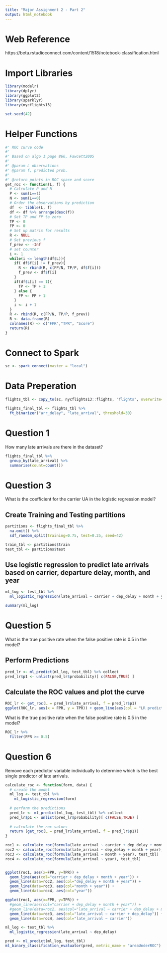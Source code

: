 ```yaml
---
title: "Major Assignment 2 - Part 2"
output: html_notebook
---
```


# Web Reference

https://beta.rstudioconnect.com/content/1518/notebook-classification.html

# Import Libraries

```r
library(modelr)
library(dplyr)
library(ggplot2)
library(sparklyr)
library(nycflights13)

set.seed(42)
```

# Helper Functions

```r
#' ROC curve code
#'
#' Based on algo 1 page 866, Fawcett2005
#'
#' @param L observations 
#' @param f, predicted prob.
#'
#' @return points in ROC space and score
get_roc <- function(L, f) {
  # Calculate P and N
  P <- sum(L==1)
  N <- sum(L==0)
  # Order the observations by prediction
  df  <- tibble(L, f)
  df <- df %>% arrange(desc(f))
  # Set TP and FP to zero
  TP <- 0
  FP <- 0
  # Set up matrix for results
  R <- NULL
  # Set previous f
  f_prev <- -Inf
  # set counter
  i <- 1
  while(i <= length(df$L)){
    if( df$f[i] != f_prev){
      R <- rbind(R, c(FP/N, TP/P, df$f[i]))
      f_prev <- df$f[i]
    }
    if(df$L[i] == 1){
      TP <- TP + 1
    } else {
      FP <- FP + 1
    }
    i <- i + 1
  }
  R <- rbind(R, c(FP/N, TP/P, f_prev))
  R <- data.frame(R)
  colnames(R) <- c("FPR","TPR", "Score")
  return(R)
}
```


# Connect to Spark

```r
sc <- spark_connect(master = "local")
```

# Data Preperation

```r
flights_tbl <- copy_to(sc, nycflights13::flights, "flights", overwrite=TRUE)

flights_final_tbl <- flights_tbl %>%
  ft_binarizer("arr_delay", "late_arrival", threshold=30)  
```

# Question 1

How many late arrivals are there in the dataset?

```r
flights_final_tbl %>% 
  group_by(late_arrival) %>%
  summarise(count=count())
```

# Question 3

What is the coefficient for the carrier UA in the logistic regression model?

## Create Training and Testing partitions

```r
partitions <- flights_final_tbl %>%
  na.omit() %>%
  sdf_random_split(training=0.75, test=0.25, seed=42)

train_tbl <- partitions$train
test_tbl <- partitions$test
```

## Use logistic regression to predict late arrivals based on carrier, departure delay, month, and year 

```r
ml_log <- test_tbl %>% 
  ml_logistic_regression(late_arrival ~ carrier + dep_delay + month + year)

summary(ml_log)
```
# Question 5

What is the true positive rate when the false positive rate is 0.5 in the model?

## Perform Predictions

```r
pred_lr <- ml_predict(ml_log, test_tbl) %>% collect
pred_lr$p1 <- unlist(pred_lr$probability)[ c(FALSE,TRUE) ]
```


## Calculate the ROC values and plot the curve

```r
ROC_lr <- get_roc(L = pred_lr$late_arrival, f = pred_lr$p1)
ggplot(ROC_lr, aes(x = FPR, y = TPR)) + geom_line(aes(col = "LR prediction"))
```
What is the true positive rate when the false positive rate is 0.5 in the model?

```r
ROC_lr %>%
  filter(FPR >= 0.5)
```

# Question 6

Remove each predictor variable individually to determine which is the best single predictor of late arrivals.

```r
calculate_roc <- function(form, data) {
  # create the model
  ml_log <- test_tbl %>% 
    ml_logistic_regression(form)
  
  # perform the predictions
  pred_lr <- ml_predict(ml_log, test_tbl) %>% collect
  pred_lr$p1 <- unlist(pred_lr$probability)[ c(FALSE,TRUE) ]
  
  # calculate the roc values
  return (get_roc(L = pred_lr$late_arrival, f = pred_lr$p1))
}
```

```r
roc1 <- calculate_roc(formula(late_arrival ~ carrier + dep_delay + month + year), test_tbl)
roc2 <- calculate_roc(formula(late_arrival ~ dep_delay + month + year), test_tbl)
roc3 <- calculate_roc(formula(late_arrival ~ month + year), test_tbl)
roc4 <- calculate_roc(formula(late_arrival ~ year), test_tbl)


ggplot(roc1, aes(x=FPR, y=TPR)) + 
  geom_line(aes(col="carrier + dep_delay + month + year")) + 
  geom_line(data=roc2, aes(col="dep_delay + month + year")) +
  geom_line(data=roc3, aes(col="month + year")) +
  geom_line(data=roc4, aes(col="year"))
```

```r
ggplot(roc1, aes(x=FPR, y=TPR)) + 
  #geom_line(aes(col="carrier + dep_delay + month + year")) + 
  #geom_line(data=roc2, aes(col="late_arrival ~ carrier + dep_delay + month")) +
  geom_line(data=roc3, aes(col="late_arrival ~ carrier + dep_delay")) +
  geom_line(data=roc4, aes(col="late_arrival ~ carrier"))
```




```r
ml_log <- test_tbl %>% 
  ml_logistic_regression(late_arrival ~ dep_delay)

pred <- ml_predict(ml_log, test_tbl)
ml_binary_classification_evaluator(pred, metric_name = "areaUnderROC")
```






